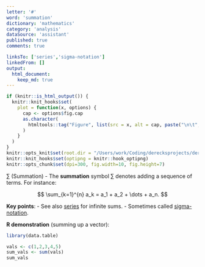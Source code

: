 ```yaml
---
letter: '#'
word: 'summation'
dictionary: 'mathematics'
category: 'analysis'
dataSource: 'assistant'
published: true
comments: true

linksTo: ['series','sigma-notation']
linkedFrom: []
output:
  html_document:
    keep_md: true
---
```


```r
if (knitr::is_html_output()) {
  knitr::knit_hooks$set(
    plot = function(x, options) {
      cap <- options$fig.cap
      as.character(
        htmltools::tag("Figure", list(src = x, alt = cap, paste("\n\t", cap, "\n", sep="")))
      )
    }
  )
}
knitr::opts_knit$set(root.dir = "/Users/work/Coding/derecksprojects/derecksnotes.com-playground/derecksnotes.com/client/src/app/dictionaries/mathematics/definitions")
knitr::knit_hooks$set(optipng = knitr::hook_optipng)
knitr::opts_chunk$set(dpi=300, fig.width=10, fig.height=7)
```

<a id="summation">∑ (Summation)</a> - The **summation** symbol ∑ denotes adding a sequence of terms. For instance:

$$
\sum_{k=1}^{n} a_k = a_1 + a_2 + \dots + a_n.
$$

**Key points**:
- See also [series](#series) for infinite sums.
- Sometimes called [sigma-notation](#sigma-notation).

**R demonstration** (summing up a vector):

```r
library(data.table)

vals <- c(1,2,3,4,5)
sum_vals <- sum(vals)
sum_vals
```
